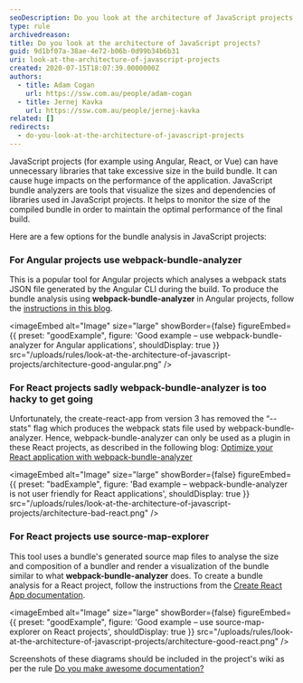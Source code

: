 ```yaml
---
seoDescription: Do you look at the architecture of JavaScript projects to optimize their performance?
type: rule
archivedreason:
title: Do you look at the architecture of JavaScript projects?
guid: 9d1bf07a-38ae-4e72-b06b-0d99b34b6b31
uri: look-at-the-architecture-of-javascript-projects
created: 2020-07-15T18:07:39.0000000Z
authors:
  - title: Adam Cogan
    url: https://ssw.com.au/people/adam-cogan
  - title: Jernej Kavka
    url: https://ssw.com.au/people/jernej-kavka
related: []
redirects:
  - do-you-look-at-the-architecture-of-javascript-projects
---
```


JavaScript projects (for example using Angular, React, or Vue) can have unnecessary libraries that take excessive size in the build bundle. It can cause huge impacts on the performance of the application.
JavaScript bundle analyzers are tools that visualize the sizes and dependencies of libraries used in JavaScript projects. It helps to monitor the size of the compiled bundle in order to maintain the optimal performance of the final build.

Here are a few options for the bundle analysis in JavaScript projects:

### For Angular projects use webpack-bundle-analyzer

This is a popular tool for Angular projects which analyses a webpack stats JSON file generated by the Angular CLI during the build. To produce the bundle analysis using **webpack-bundle-analyzer** in Angular projects, follow the [instructions in this blog](https://www.digitalocean.com/community/tutorials/angular-angular-webpack-bundle-analyzer).

<imageEmbed
  alt="Image"
  size="large"
  showBorder={false}
  figureEmbed={{
    preset: "goodExample",
    figure: 'Good example – use webpack-bundle-analyzer for Angular applications',
    shouldDisplay: true
  }}
  src="/uploads/rules/look-at-the-architecture-of-javascript-projects/architecture-good-angular.png"
/>

### For React projects sadly webpack-bundle-analyzer is too hacky to get going

Unfortunately, the create-react-app from version 3 has removed the “--stats" flag which produces the webpack stats file used by webpack-bundle-analyzer. Hence, webpack-bundle-analyzer can only be used as a plugin in these React projects, as described in the following blog: [Optimize your React application with webpack-bundle-analyzer](https://medium.com/@hamidihamza/optimize-react-web-apps-with-webpack-bundle-analyzer-6ecb9f162c76)

<imageEmbed
  alt="Image"
  size="large"
  showBorder={false}
  figureEmbed={{
    preset: "badExample",
    figure: 'Bad example – webpack-bundle-analyzer is not user friendly for React applications',
    shouldDisplay: true
  }}
  src="/uploads/rules/look-at-the-architecture-of-javascript-projects/architecture-bad-react.png"
/>

### For React projects use source-map-explorer

This tool uses a bundle's generated source map files to analyse the size and composition of a bundler and render a visualization of the bundle similar to what **webpack-bundle-analyzer** does. To create a bundle analysis for a React project, follow the instructions from the [Create React App documentation](https://create-react-app.dev/docs/analyzing-the-bundle-size).

<imageEmbed
  alt="Image"
  size="large"
  showBorder={false}
  figureEmbed={{
    preset: "goodExample",
    figure: 'Good example – use source-map-explorer on React projects',
    shouldDisplay: true
  }}
  src="/uploads/rules/look-at-the-architecture-of-javascript-projects/architecture-good-react.png"
/>

Screenshots of these diagrams should be included in the project's wiki as per the rule [Do you make awesome documentation?](/do-you-review-the-documentation)